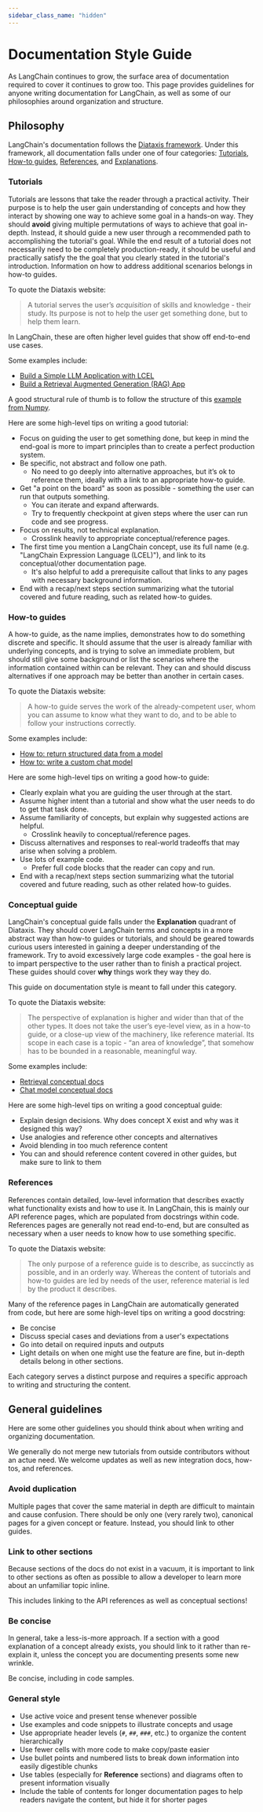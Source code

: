 ```yaml
---
sidebar_class_name: "hidden"
---
```


# Documentation Style Guide

As LangChain continues to grow, the surface area of documentation required to cover it continues to grow too.
This page provides guidelines for anyone writing documentation for LangChain, as well as some of our philosophies around
organization and structure.

## Philosophy

LangChain's documentation follows the [Diataxis framework](https://diataxis.fr).
Under this framework, all documentation falls under one of four categories: [Tutorials](/docs/contributing/documentation/style_guide/#tutorials),
[How-to guides](/docs/contributing/documentation/style_guide/#how-to-guides),
[References](/docs/contributing/documentation/style_guide/#references), and [Explanations](/docs/contributing/documentation/style_guide/#conceptual-guide).

### Tutorials

Tutorials are lessons that take the reader through a practical activity. Their purpose is to help the user
gain understanding of concepts and how they interact by showing one way to achieve some goal in a hands-on way. They should **avoid** giving
multiple permutations of ways to achieve that goal in-depth. Instead, it should guide a new user through a recommended path to accomplishing the tutorial's goal. While the end result of a tutorial does not necessarily need to
be completely production-ready, it should be useful and practically satisfy the the goal that you clearly stated in the tutorial's introduction. Information on how to address additional scenarios
belongs in how-to guides.

To quote the Diataxis website:

> A tutorial serves the user’s *acquisition* of skills and knowledge - their study. Its purpose is not to help the user get something done, but to help them learn.

In LangChain, these are often higher level guides that show off end-to-end use cases.

Some examples include:

- [Build a Simple LLM Application with LCEL](/docs/tutorials/llm_chain/)
- [Build a Retrieval Augmented Generation (RAG) App](/docs/tutorials/rag/)

A good structural rule of thumb is to follow the structure of this [example from Numpy](https://numpy.org/numpy-tutorials/content/tutorial-svd.html).
  
Here are some high-level tips on writing a good tutorial:

- Focus on guiding the user to get something done, but keep in mind the end-goal is more to impart principles than to create a perfect production system.
- Be specific, not abstract and follow one path.
  - No need to go deeply into alternative approaches, but it’s ok to reference them, ideally with a link to an appropriate how-to guide.
- Get "a point on the board" as soon as possible - something the user can run that outputs something.
  - You can iterate and expand afterwards.
  - Try to frequently checkpoint at given steps where the user can run code and see progress.
- Focus on results, not technical explanation.
  - Crosslink heavily to appropriate conceptual/reference pages.
- The first time you mention a LangChain concept, use its full name (e.g. "LangChain Expression Language (LCEL)"), and link to its conceptual/other documentation page.
  - It's also helpful to add a prerequisite callout that links to any pages with necessary background information.
- End with a recap/next steps section summarizing what the tutorial covered and future reading, such as related how-to guides.
  
### How-to guides

A how-to guide, as the name implies, demonstrates how to do something discrete and specific.
It should assume that the user is already familiar with underlying concepts, and is trying to solve an immediate problem, but
should still give some background or list the scenarios where the information contained within can be relevant.
They can and should discuss alternatives if one approach may be better than another in certain cases.

To quote the Diataxis website:

> A how-to guide serves the work of the already-competent user, whom you can assume to know what they want to do, and to be able to follow your instructions correctly.

Some examples include:

- [How to: return structured data from a model](/docs/how_to/structured_output/)
- [How to: write a custom chat model](/docs/how_to/custom_chat_model/)

Here are some high-level tips on writing a good how-to guide:

- Clearly explain what you are guiding the user through at the start.
- Assume higher intent than a tutorial and show what the user needs to do to get that task done.
- Assume familiarity of concepts, but explain why suggested actions are helpful.
  - Crosslink heavily to conceptual/reference pages.
- Discuss alternatives and responses to real-world tradeoffs that may arise when solving a problem.
- Use lots of example code.
  - Prefer full code blocks that the reader can copy and run.
- End with a recap/next steps section summarizing what the tutorial covered and future reading, such as other related how-to guides.

### Conceptual guide

LangChain's conceptual guide falls under the **Explanation** quadrant of Diataxis. They should cover LangChain terms and concepts
in a more abstract way than how-to guides or tutorials, and should be geared towards curious users interested in
gaining a deeper understanding of the framework. Try to avoid excessively large code examples - the goal here is to
impart perspective to the user rather than to finish a practical project. These guides should cover **why** things work they way they do.

This guide on documentation style is meant to fall under this category.

To quote the Diataxis website:

> The perspective of explanation is higher and wider than that of the other types. It does not take the user’s eye-level view, as in a how-to guide, or a close-up view of the machinery, like reference material. Its scope in each case is a topic - “an area of knowledge”, that somehow has to be bounded in a reasonable, meaningful way.

Some examples include:

- [Retrieval conceptual docs](/docs/concepts/#retrieval)
- [Chat model conceptual docs](/docs/concepts/#chat-models)

Here are some high-level tips on writing a good conceptual guide:

- Explain design decisions. Why does concept X exist and why was it designed this way?
- Use analogies and reference other concepts and alternatives
- Avoid blending in too much reference content
- You can and should reference content covered in other guides, but make sure to link to them

### References

References contain detailed, low-level information that describes exactly what functionality exists and how to use it.
In LangChain, this is mainly our API reference pages, which are populated from docstrings within code.
References pages are generally not read end-to-end, but are consulted as necessary when a user needs to know
how to use something specific.

To quote the Diataxis website:

> The only purpose of a reference guide is to describe, as succinctly as possible, and in an orderly way. Whereas the content of tutorials and how-to guides are led by needs of the user, reference material is led by the product it describes.

Many of the reference pages in LangChain are automatically generated from code,
but here are some high-level tips on writing a good docstring:

- Be concise
- Discuss special cases and deviations from a user's expectations
- Go into detail on required inputs and outputs
- Light details on when one might use the feature are fine, but in-depth details belong in other sections.

Each category serves a distinct purpose and requires a specific approach to writing and structuring the content.

## General guidelines

Here are some other guidelines you should think about when writing and organizing documentation.

We generally do not merge new tutorials from outside contributors without an actue need.
We welcome updates as well as new integration docs, how-tos, and references.

### Avoid duplication

Multiple pages that cover the same material in depth are difficult to maintain and cause confusion. There should
be only one (very rarely two), canonical pages for a given concept or feature. Instead, you should link to other guides.

### Link to other sections

Because sections of the docs do not exist in a vacuum, it is important to link to other sections as often as possible
to allow a developer to learn more about an unfamiliar topic inline.

This includes linking to the API references as well as conceptual sections!

### Be concise

In general, take a less-is-more approach. If a section with a good explanation of a concept already exists, you should link to it rather than
re-explain it, unless the concept you are documenting presents some new wrinkle.

Be concise, including in code samples.

### General style

- Use active voice and present tense whenever possible
- Use examples and code snippets to illustrate concepts and usage
- Use appropriate header levels (`#`, `##`, `###`, etc.) to organize the content hierarchically
- Use fewer cells with more code to make copy/paste easier
- Use bullet points and numbered lists to break down information into easily digestible chunks
- Use tables (especially for **Reference** sections) and diagrams often to present information visually
- Include the table of contents for longer documentation pages to help readers navigate the content, but hide it for shorter pages

